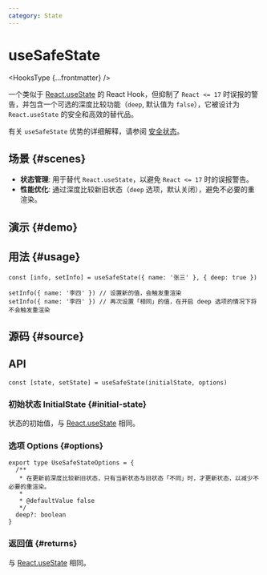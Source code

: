 ```yaml
---
category: State
---
```


# useSafeState


<HooksType {...frontmatter} />

一个类似于 [React.useState](https://react.dev/reference/react/useState) 的 React Hook，但抑制了 `React <= 17` 时误报的警告，并包含一个可选的深度比较功能（`deep`, 默认值为 `false`），它被设计为 `React.useState` 的安全和高效的替代品。

有关 `useSafeState` 优势的详细解释，请参阅 [安全状态](/docs/optimization/safe-state)。

## 场景 \{#scenes}

- **状态管理**: 用于替代 `React.useState`，以避免 `React <= 17` 时的误报警告。
- **性能优化**: 通过深度比较新旧状态（`deep` 选项，默认关闭），避免不必要的重渲染。

## 演示 \{#demo}


<App />

## 用法 \{#usage}

```tsx
const [info, setInfo] = useSafeState({ name: '张三' }, { deep: true })

setInfo({ name: '李四' }) // 设置新的值，会触发重渲染
setInfo({ name: '李四' }) // 再次设置「相同」的值，在开启 deep 选项的情况下将不会触发重渲染
```

## 源码 \{#source}


<Source />

## API

```tsx
const [state, setState] = useSafeState(initialState, options)
```

### 初始状态 InitialState \{#initial-state}

状态的初始值，与 [React.useState](https://react.dev/reference/react/useState) 相同。

### 选项 Options \{#options}

```tsx
export type UseSafeStateOptions = {
  /**
   * 在更新前深度比较新旧状态，只有当新状态与旧状态「不同」时，才更新状态，以减少不必要的重渲染。
   *
   * @defaultValue false
   */
  deep?: boolean
}
```

### 返回值 \{#returns}

与 [React.useState](https://react.dev/reference/react/useState) 相同。
